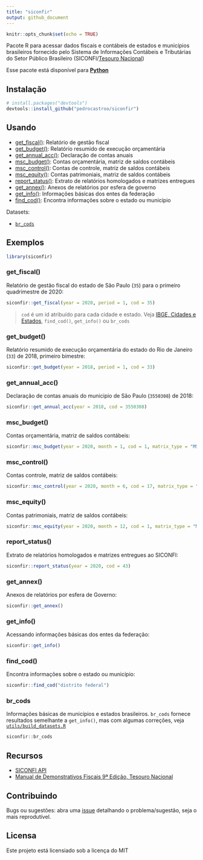 ```yaml
---
title: "siconfir"
output: github_document
---
```


```r
knitr::opts_chunk$set(echo = TRUE)
```

Pacote R para acessar dados fiscais e contábeis de estados e municípios brasileiros fornecido pelo Sistema de Informações Contábeis e Tributárias do Setor Público Brasileiro (SICONFI/[Tesouro Nacional](https://www.gov.br/tesouronacional/))

Esse pacote está disponível para [**Python**](https://github.com/pedrocastroo/siconfipy)

## Instalação

```r
# install.packages("devtools")
devtools::install_github("pedrocastroo/siconfir")
```

## Usando

- [get_fiscal()](#get_fiscal): Relatório de gestão fiscal
- [get_budget()](#get_budget): Relatório resumido de execução orçamentária
- [get_annual_acc()](#get_annual_acc): Declaração de contas anuais
- [msc_budget()](#msc_budget): Contas orçamentária, matriz de saldos contábeis
- [msc_control()](#msc_control): Contas de controle, matriz de saldos contábeis
- [msc_equity()](#msc_equity): Contas patrimoniais, matriz de saldos contábeis
- [report_status()](#report_status): Extrato de relatórios homologados e matrizes entregues
- [get_annex()](#get_annex): Anexos de relatórios por esfera de governo 
- [get_info()](#get_info): Informações básicas dos entes da federação
- [find_cod()](#find_cod): Encontra informações sobre o estado ou município

Datasets:

- [`br_cods`](#br_cods)

## Exemplos

```r
library(siconfir)
```

### get_fiscal(){#get_fiscal}

Relatório de gestão fiscal do estado de São Paulo (`35`) para o primeiro quadrimestre de 2020:

```r
siconfir::get_fiscal(year = 2020, period = 1, cod = 35)
```

> `cod` é um id atribuído para cada cidade e estado. Veja [IBGE, Cidades e Estados](https://www.ibge.gov.br/cidades-e-estados.html?view=municipio), `find_cod()`, `get_info()` ou `br_cods`

### get_budget(){#get_budget}

Relatório resumido de execução orçamentária do estado do Rio de Janeiro (`33`) de 2018, primeiro bimestre:

```r
siconfir::get_budget(year = 2018, period = 1, cod = 33)
```

### get_annual_acc(){#get_annual_acc}

Declaração de contas anuais do municipio de São Paulo (`3550308`) de 2018:

```r
siconfir::get_annual_acc(year = 2018, cod = 3550308)
```

### msc_budget(){#msc_budget}

Contas orçamentária, matriz de saldos contábeis:

```r
siconfir::msc_budget(year = 2020, month = 1, cod = 1, matrix_type = "MSCC", class = 5, value = "period_change")
```

### msc_control(){#msc_control}

Contas controle, matriz de saldos contábeis:

```r
siconfir::msc_control(year = 2020, month = 6, cod = 17, matrix_type = "MSCC", class = 7, value = "ending_balance")
```

### msc_equity(){#msc_equity}

Contas patrimoniais, matriz de saldos contábeis:

```r
siconfir::msc_equity(year = 2020, month = 12, cod = 1, matrix_type = "MSCE", class = 1, value = "beginning_balance") # cod = 1 é o id do Brasil
```

### report_status(){#report_status}

Extrato de relatórios homologados e matrizes entregues ao SICONFI:

```r
siconfir::report_status(year = 2020, cod = 43)
```

### get_annex(){#get_annex}

Anexos de relatórios por esfera de Governo:

```r
siconfir::get_annex()
```

### get_info(){#get_info}

Acessando informações básicas dos entes da federação:

```r
siconfir::get_info()
```

### find_cod(){#find_cod}

Encontra informações sobre o estado ou município:

```r
siconfir::find_cod("distrito federal")
```

### br_cods{#br_cods}

Informações básicas de municípios e estados brasileiros. `br_cods` fornece resultados semelhante a `get_info()`, mas com algumas correções, veja [`utils/build_datasets.R`](utils/build_datasets.R)

```r
siconfir::br_cods
```

## Recursos

- [SICONFI API](http://apidatalake.tesouro.gov.br/docs/siconfi/)
- [Manual de Demonstrativos Fiscais 9ª Edição, Tesouro Nacional](https://conteudo.tesouro.gov.br/manuais/index.php?option=com_content&view=categories&id=560&Itemid=675)

## Contribuindo

Bugs ou sugestões: abra uma [issue](https://github.com/pedrocastroo/siconfir/issues) detalhando o problema/sugestão, seja o mais reprodutível.

## Licensa

Este projeto está licensiado sob a licença do MIT